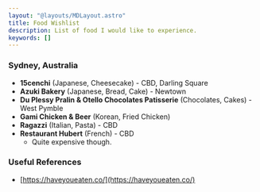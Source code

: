 ```yaml
---
layout: "@layouts/MDLayout.astro"
title: Food Wishlist
description: List of food I would like to experience.
keywords: []
---
```



### Sydney, Australia

- **15cenchi** (Japanese, Cheesecake) - CBD, Darling Square
- **Azuki Bakery** (Japanese, Bread, Cake) - Newtown
- **Du Plessy Pralin & Otello Chocolates Patisserie** (Chocolates, Cakes) - West Pymble
- **Gami Chicken & Beer** (Korean, Fried Chicken)
- **Ragazzi** (Italian, Pasta) - CBD
- **Restaurant Hubert** (French) - CBD
    - Quite expensive though.

### Useful References

- [https://haveyoueaten.co/](https://haveyoueaten.co/)

